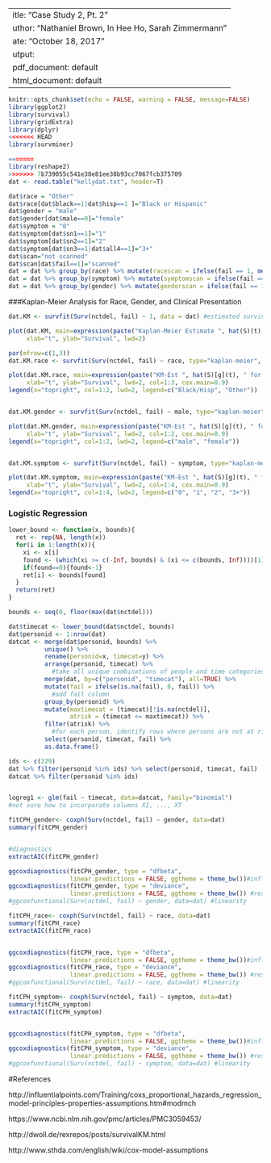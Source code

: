  ---
title: "Case Study 2, Pt. 2"
author: "Nathaniel Brown, In Hee Ho, Sarah Zimmermann"
date: "October 18, 2017"
output:
  pdf_document: default
  html_document: default
---
```r
knitr::opts_chunk$set(echo = FALSE, warning = FALSE, message=FALSE)
library(ggplot2)
library(survival)
library(gridExtra)
library(dplyr)
<<<<<<< HEAD
library(survminer)

=======
library(reshape2)
>>>>>>> 7b739055c541e38e81ee38b93cc7067fcb375709
dat <- read.table("kellydat.txt", header=T)

```

```r
dat$race = "Other"
dat$race[dat$black==1|dat$hisp==1 ]="Black or Hispanic"
dat$gender = "male"
dat$gender[dat$male==0]="female"
dat$symptom = "0"
dat$symptom[dat$sn1==1]="1"
dat$symptom[dat$sn2==1]="2"
dat$symptom[dat$sn3==1|dat$all4==1]="3+"
dat$scan="not scanned"
dat$scan[dat$fail==1]="scanned"
dat = dat %>% group_by(race) %>% mutate(racescan = ifelse(fail == 1, mean(fail), 1-mean(fail)))
dat = dat %>% group_by(symptom) %>% mutate(symptomscan = ifelse(fail == 1, mean(fail), 1-mean(fail)))
dat = dat %>% group_by(gender) %>% mutate(genderscan = ifelse(fail == 1, mean(fail), 1-mean(fail))) %>% as.data.frame()
```

###Kaplan-Meier Analysis for Race, Gender, and Clinical Presentation 

```r
dat.KM <- survfit(Surv(nctdel, fail) ~ 1, data = dat) #estimated survival curve 

plot(dat.KM, main=expression(paste("Kaplan-Meier Estimate ", hat(S)(t), " with CI")),
     xlab="t", ylab="Survival", lwd=2)
```

```r

par(mfrow=c(1,3))
dat.KM.race <- survfit(Surv(nctdel, fail) ~ race, type="kaplan-meier", conf.type="log", data=dat)

plot(dat.KM.race, main=expression(paste("KM-Est ", hat(S)[g](t), " for Race")),
     xlab="t", ylab="Survival", lwd=2, col=1:3, cex.main=0.9)
legend(x="topright", col=1:2, lwd=2, legend=c("Black/Hisp", "Other"))


dat.KM.gender <- survfit(Surv(nctdel, fail) ~ male, type="kaplan-meier", conf.type="log", data=dat)

plot(dat.KM.gender, main=expression(paste("KM-Est ", hat(S)[g](t), " for Gender")),
     xlab="t", ylab="Survival", lwd=2, col=1:2, cex.main=0.9)
legend(x="topright", col=1:2, lwd=2, legend=c("male", "female"))


dat.KM.symptom <- survfit(Surv(nctdel, fail) ~ symptom, type="kaplan-meier", conf.type="log", data=dat)

plot(dat.KM.symptom, main=expression(paste("KM-Est ", hat(S)[g](t), " for Clinical Presentation")),
     xlab="t", ylab="Survival", lwd=2, col=1:4, cex.main=0.9)
legend(x="topright", col=1:4, lwd=2, legend=c("0", "1", "2", "3+"))


```


### Logistic Regression
```r

lower_bound <- function(x, bounds){
  ret <- rep(NA, length(x))
  for(i in 1:length(x)){
    xi <- x[i]
    found <- (which(xi >= c(-Inf, bounds) & (xi <= c(bounds, Inf))))[1] - 1
    if(found==0){found<-1}
    ret[i] <- bounds[found]
  }
  return(ret)
}

bounds <- seq(0, floor(max(dat$nctdel)))

dat$timecat <- lower_bound(dat$nctdel, bounds)
dat$personid <- 1:nrow(dat)
datcat <- merge(dat$personid, bounds) %>% 
          unique() %>% 
          rename(personid=x, timecat=y) %>% 
          arrange(personid, timecat) %>% 
            #take all unique combinations of people and time categories
          merge(dat, by=c("personid", "timecat"), all=TRUE) %>%
          mutate(fail = ifelse(is.na(fail), 0, fail)) %>%
            #add fail column
          group_by(personid) %>%
          mutate(maxtimecat = (timecat)[!is.na(nctdel)],
                 atrisk = (timecat <= maxtimecat)) %>%
          filter(atrisk) %>%
            #for each person, identify rows where persons are not at risk (after they fail/drop out), and remove those rows
          select(personid, timecat, fail) %>%
          as.data.frame()

ids <- c(229)
dat %>% filter(personid %in% ids) %>% select(personid, timecat, fail)
datcat %>% filter(personid %in% ids)


logreg1 <- glm(fail ~ timecat, data=datcat, family="binomial")
#not sure how to incorporate columns X1, ..., XT
```


```r
 
fitCPH_gender<- coxph(Surv(nctdel, fail) ~ gender, data=dat)
summary(fitCPH_gender)


#diagnostics
extractAIC(fitCPH_gender)

ggcoxdiagnostics(fitCPH_gender, type = "dfbeta",
                 linear.predictions = FALSE, ggtheme = theme_bw())#influential points
ggcoxdiagnostics(fitCPH_gender, type = "deviance",
                 linear.predictions = FALSE, ggtheme = theme_bw()) #residuals
#ggcoxfunctional(Surv(nctdel, fail) ~ gender, data=dat) #linearity 

```

```r
fitCPH_race<- coxph(Surv(nctdel, fail) ~ race, data=dat)
summary(fitCPH_race)
extractAIC(fitCPH_race)


ggcoxdiagnostics(fitCPH_race, type = "dfbeta",
                 linear.predictions = FALSE, ggtheme = theme_bw())#influential points
ggcoxdiagnostics(fitCPH_race, type = "deviance",
                 linear.predictions = FALSE, ggtheme = theme_bw()) #residuals
#ggcoxfunctional(Surv(nctdel, fail) ~ race, data=dat) #linearity 


```


```r

fitCPH_symptom<- coxph(Surv(nctdel, fail) ~ symptom, data=dat)
summary(fitCPH_symptom)
extractAIC(fitCPH_symptom)


ggcoxdiagnostics(fitCPH_symptom, type = "dfbeta",
                 linear.predictions = FALSE, ggtheme = theme_bw())#influential points
ggcoxdiagnostics(fitCPH_symptom, type = "deviance",
                 linear.predictions = FALSE, ggtheme = theme_bw()) #residuals
#ggcoxfunctional(Surv(nctdel, fail) ~ symptom, data=dat) #linearity 

```


#References

http://influentialpoints.com/Training/coxs_proportional_hazards_regression_model-principles-properties-assumptions.htm#modmch


https://www.ncbi.nlm.nih.gov/pmc/articles/PMC3059453/


http://dwoll.de/rexrepos/posts/survivalKM.html

http://www.sthda.com/english/wiki/cox-model-assumptions 


<!--
These are the assumptions for Cox regression according to the link: 

1.    The mechanisms giving rise to censoring of individuals must not be related to the probability of an event occurring. This assumption is known as non-informative censoring and applies for nearly all forms of survival analysis.

2.    Survival curves for different strata must have hazard functions that are proportional over time. This is the proportional hazards assumption discussed above for a single explanatory variable and for the multivariate model.

3.    There should be a linear relationship between the log hazard and each covariate. This is best checked using residual plots

-->
